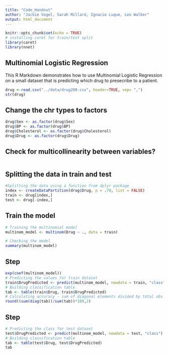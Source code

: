 ```yaml
---
title: "Code_Handout"
author: "Jackie Vogel, Sarah Millard, Ignacio Luque, Leo Walker"
output: html_document
---
```


```r
knitr::opts_chunk$set(echo = TRUE)
# installing caret for train/test split
library(caret)
library(nnet)
```

## Multinomial Logistic Regression

This R Markdown demonstrates how to use Multinomial Logistic Regression on a small dataset that is predicting which drug to presecribe to a patient.


```r
drug <-read.csv("../data/drug200.csv", header=TRUE, sep= ",")
str(drug)
```

## Change the chr types to factors


```r
drug$Sex <- as.factor(drug$Sex)
drug$BP <- as.factor(drug$BP)
drug$Cholesterol <- as.factor(drug$Cholesterol)
drug$Drug <- as.factor(drug$Drug)
```

## Check for multicollinearity between variables?

```r

````

## Splitting the data in train and test

```r
#Splitting the data using a function from dplyr package
index <- createDataPartition(drug$Drug, p = .70, list = FALSE)
train <- drug[index,]
test <- drug[-index,]

````

## Train the model

```r
# Training the multinomial model
multinom_model <- multinom(Drug ~ ., data = train)

# Checking the model
summary(multinom_model)
````

## Step

```r
exp(coef(multinom_model))
# Predicting the values for train dataset
train$DrugPredicted <- predict(multinom_model, newdata = train, "class")
# Building classification table
tab <- table(train$Drug, train$DrugPredicted)
# Calculating accuracy - sum of diagonal elements divided by total obs
round((sum(diag(tab))/sum(tab))*100,2)
````

## Step

```r
# Predicting the class for test dataset
test$DrugPredicted <- predict(multinom_model, newdata = test, "class")
# Building classification table
tab <- table(test$Drug, test$DrugPredicted)
tab
````








